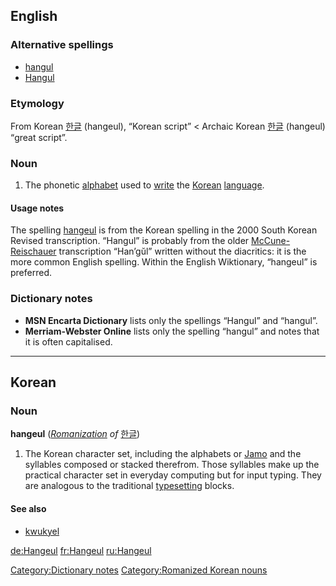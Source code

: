 {{wikipedia}}

==English==

===Alternative spellings===
*[[hangul]]
*[[Hangul]]

===Etymology===
From Korean [[한글]] (hangeul), “Korean script” < Archaic Korean [[한글]] (hangeul) “great script”.

===Noun===
{{en-noun|-}}

# The phonetic [[alphabet]] used to [[write]] the [[Korean]] [[language]].

====Usage notes====
The spelling [[hangeul]] is from the Korean spelling in the 2000 South Korean Revised transcription. “Hangul” is probably from the older [[McCune-Reischauer]] transcription “Han’gŭl” written without the diacritics: it is the more common English spelling. Within the English Wiktionary, “hangeul” is preferred.

===Dictionary notes===
*'''MSN Encarta Dictionary''' lists only the spellings “Hangul” and “hangul”.
*'''Merriam-Webster Online''' lists only the spelling “hangul” and notes that it is often capitalised.

[[Category:Dictionary notes]]

----

==Korean==

===Noun===
'''hangeul''' (''[[w:Revised Romanization|Romanization]] of'' [[한글]]) 

# The Korean character set, including the alphabets or [[w:Jamo|Jamo]] and the syllables composed or stacked therefrom. Those syllables make up the practical character set in everyday computing but for input typing. They are analogous to the traditional [[typesetting]] blocks. 

====See also====
*[[kwukyel]]

[[Category:Romanized Korean nouns]]

[[de:Hangeul]]
[[fr:Hangeul]]
[[ru:Hangeul]]